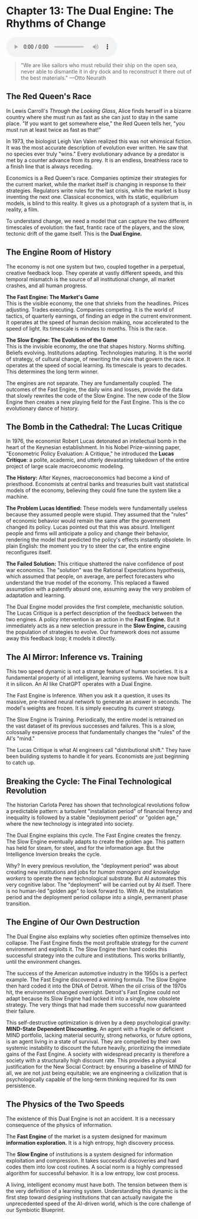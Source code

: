 # Chapter 13: The Dual Engine: The Rhythms of Change

<audio controls className="w-full mt-6">
  <source
    src="https://storage.googleapis.com/webstatics.ii.inc/Chapter-13-TLE.mp3"
    type="audio/mp3"
  />
</audio>

> "We are like sailors who must rebuild their ship on the open sea, never able to dismantle it in dry dock and to reconstruct it there out of the best materials."
> —Otto Neurath

## The Red Queen's Race

In Lewis Carroll's _Through the Looking Glass_, Alice finds herself in a bizarre country where she must run as fast as she can just to stay in the same place. "If you want to get somewhere else," the Red Queen tells her, "you must run at least twice as fast as that\!"

In 1973, the biologist Leigh Van Valen realized this was not whimsical fiction. It was the most accurate description of evolution ever written. He saw that no species ever truly "wins." Every evolutionary advance by a predator is met by a counter advance from its prey. It is an endless, breathless race to a finish line that is always receding.

Economics is a Red Queen's race. Companies optimize their strategies for the current market, while the market itself is changing in response to their strategies. Regulators write rules for the last crisis, while the market is busy inventing the next one. Classical economics, with its static, equilibrium models, is blind to this reality. It gives us a photograph of a system that is, in reality, a film.

To understand change, we need a model that can capture the two different timescales of evolution: the fast, frantic race of the players, and the slow, tectonic drift of the game itself. This is the **Dual Engine.**

## The Engine Room of History

The economy is not one system but two, coupled together in a perpetual, creative feedback loop. They operate at vastly different speeds, and this temporal mismatch is the source of all institutional change, all market crashes, and all human progress.

**The Fast Engine: The Market's Game**  
This is the visible economy, the one that shrieks from the headlines. Prices adjusting. Trades executing. Companies competing. It is the world of tactics, of quarterly earnings, of finding an edge in the current environment. It operates at the speed of human decision making, now accelerated to the speed of light. Its timescale is minutes to months. This is the race.

**The Slow Engine: The Evolution of the Game**  
This is the invisible economy, the one that shapes history. Norms shifting. Beliefs evolving. Institutions adapting. Technologies maturing. It is the world of strategy, of cultural change, of rewriting the rules that govern the race. It operates at the speed of social learning. Its timescale is years to decades. This determines the long term winner.

The engines are not separate. They are fundamentally coupled. The outcomes of the Fast Engine, the daily wins and losses, provide the data that slowly rewrites the code of the Slow Engine. The new code of the Slow Engine then creates a new playing field for the Fast Engine. This is the co evolutionary dance of history.

## The Bomb in the Cathedral: The Lucas Critique

In 1976, the economist Robert Lucas detonated an intellectual bomb in the heart of the Keynesian establishment. In his Nobel Prize-winning paper, "Econometric Policy Evaluation: A Critique," he introduced the **Lucas Critique**: a polite, academic, and utterly devastating takedown of the entire project of large scale macroeconomic modeling.

**The History:** After Keynes, macroeconomics had become a kind of priesthood. Economists at central banks and treasuries built vast statistical models of the economy, believing they could fine tune the system like a machine.

**The Problem Lucas Identified:** These models were fundamentally useless because they assumed people were stupid. They assumed that the "rules" of economic behavior would remain the same after the government changed its policy. Lucas pointed out that this was absurd. Intelligent people and firms will anticipate a policy and change their behavior, rendering the model that predicted the policy's effects instantly obsolete. In plain English: the moment you try to steer the car, the entire engine reconfigures itself.

**The Failed Solution:** This critique shattered the naive confidence of post war economics. The "solution" was the Rational Expectations hypothesis, which assumed that people, on average, are perfect forecasters who understand the true model of the economy. This replaced a flawed assumption with a patently absurd one, assuming away the very problem of adaptation and learning.

The Dual Engine model provides the first complete, mechanistic solution. The Lucas Critique is a perfect description of the feedback between the two engines. A policy intervention is an action in the **Fast Engine.** But it immediately acts as a new selection pressure in the **Slow Engine,** causing the population of strategies to evolve. Our framework does not assume away this feedback loop; it models it directly.

## The AI Mirror: Inference vs. Training

This two speed dynamic is not a strange feature of human societies. It is a fundamental property of all intelligent, learning systems. We have now built it in silicon. An AI like ChatGPT operates with a Dual Engine.

The Fast Engine is Inference. When you ask it a question, it uses its massive, pre-trained neural network to generate an answer in seconds. The model's weights are frozen. It is simply executing its current strategy.

The Slow Engine is Training. Periodically, the entire model is retrained on the vast dataset of its previous successes and failures. This is a slow, colossally expensive process that fundamentally changes the "rules" of the AI's "mind."

The Lucas Critique is what AI engineers call "distributional shift." They have been building systems to handle it for years. Economists are just beginning to catch up.

## Breaking the Cycle: The Final Technological Revolution

The historian Carlota Perez has shown that technological revolutions follow a predictable pattern: a turbulent "installation period" of financial frenzy and inequality is followed by a stable "deployment period" or "golden age," where the new technology is integrated into society.

The Dual Engine explains this cycle. The Fast Engine creates the frenzy. The Slow Engine eventually adapts to create the golden age. This pattern has held for steam, for steel, and for the information age. But the Intelligence Inversion breaks the cycle.

Why? In every previous revolution, the "deployment period" was about creating new institutions and jobs for _human managers and knowledge workers_ to operate the new technological substrate. But AI automates this very cognitive labor. The "deployment" will be carried out by AI itself. There is no human-led "golden age" to look forward to. With AI, the installation period and the deployment period collapse into a single, permanent phase transition.

## The Engine of Our Own Destruction

The Dual Engine also explains why societies often optimize themselves into collapse. The Fast Engine finds the most profitable strategy for the _current_ environment and exploits it. The Slow Engine then hard codes this successful strategy into the culture and institutions. This works brilliantly, until the environment changes.

The success of the American automotive industry in the 1950s is a perfect example. The Fast Engine discovered a winning formula. The Slow Engine then hard coded it into the DNA of Detroit. When the oil crisis of the 1970s hit, the environment changed overnight. Detroit's Fast Engine could not adapt because its Slow Engine had locked it into a single, now obsolete strategy. The very things that had made them successful now guaranteed their failure.

This self-destructive optimization is driven by a deep psychological gravity: **MIND-State Dependent Discounting.** An agent with a fragile or deficient MIND portfolio, lacking material security, strong networks, or future options, is an agent living in a state of survival. They are compelled by their own systemic instability to discount the future heavily, prioritizing the immediate gains of the Fast Engine. A society with widespread precarity is therefore a society with a structurally high discount rate. This provides a physical justification for the New Social Contract: by ensuring a baseline of MIND for all, we are not just being equitable; we are engineering a civilization that is psychologically capable of the long-term thinking required for its own persistence.

## The Physics of the Two Speeds

The existence of this Dual Engine is not an accident. It is a necessary consequence of the physics of information.

The **Fast Engine** of the market is a system designed for maximum **information exploration.** It is a high entropy, high discovery process.

The **Slow Engine** of institutions is a system designed for information exploitation and compression. It takes successful discoveries and hard codes them into low cost routines. A social norm is a highly compressed algorithm for successful behavior. It is a low entropy, low cost process.

A living, intelligent economy must have both. The tension between them is the very definition of a learning system. Understanding this dynamic is the first step toward designing institutions that can actually navigate the unprecedented speed of the AI-driven world, which is the core challenge of our Symbiotic Blueprint.

